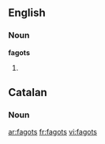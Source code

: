 ==English==

===Noun===
'''fagots'''

# {{plural of|[[fagot]]}}

==Catalan==

===Noun===
{{ca-noun-mp|s=fagot}}

[[ar:fagots]]
[[fr:fagots]]
[[vi:fagots]]